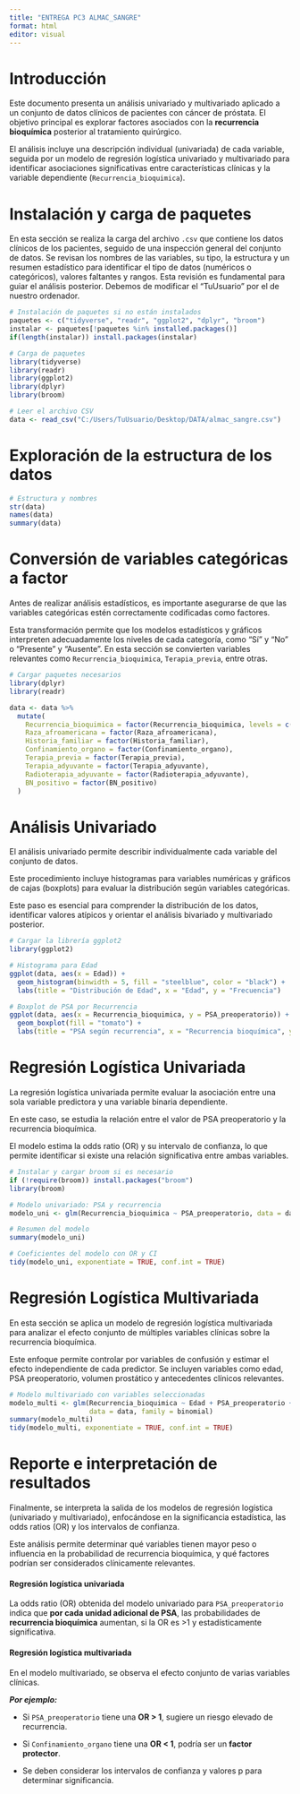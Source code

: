 ---
title: "ENTREGA PC3 ALMAC_SANGRE"
format: html
editor: visual
---

# Introducción

Este documento presenta un análisis univariado y multivariado aplicado a un conjunto de datos clínicos de pacientes con cáncer de próstata. El objetivo principal es explorar factores asociados con la **recurrencia bioquímica** posterior al tratamiento quirúrgico.

El análisis incluye una descripción individual (univariada) de cada variable, seguida por un modelo de regresión logística univariado y multivariado para identificar asociaciones significativas entre características clínicas y la variable dependiente (`Recurrencia_bioquimica`).

# Instalación y carga de paquetes

En esta sección se realiza la carga del archivo `.csv` que contiene los datos clínicos de los pacientes, seguido de una inspección general del conjunto de datos. Se revisan los nombres de las variables, su tipo, la estructura y un resumen estadístico para identificar el tipo de datos (numéricos o categóricos), valores faltantes y rangos. Esta revisión es fundamental para guiar el análisis posterior. Debemos de modificar el "TuUsuario" por el de nuestro ordenador.

```{r}
# Instalación de paquetes si no están instalados
paquetes <- c("tidyverse", "readr", "ggplot2", "dplyr", "broom")
instalar <- paquetes[!paquetes %in% installed.packages()]
if(length(instalar)) install.packages(instalar)

# Carga de paquetes
library(tidyverse)
library(readr)
library(ggplot2)
library(dplyr)
library(broom)

# Leer el archivo CSV
data <- read_csv("C:/Users/TuUsuario/Desktop/DATA/almac_sangre.csv")
```

# Exploración de la estructura de los datos

```{r}
# Estructura y nombres
str(data)
names(data)
summary(data)
```

# Conversión de variables categóricas a factor

Antes de realizar análisis estadísticos, es importante asegurarse de que las variables categóricas estén correctamente codificadas como factores.

Esta transformación permite que los modelos estadísticos y gráficos interpreten adecuadamente los niveles de cada categoría, como "Sí" y "No" o "Presente" y "Ausente". En esta sección se convierten variables relevantes como `Recurrencia_bioquimica`, `Terapia_previa`, entre otras.

```{r}

# Cargar paquetes necesarios
library(dplyr)
library(readr)

data <- data %>%
  mutate(
    Recurrencia_bioquimica = factor(Recurrencia_bioquimica, levels = c("No", "Sí")),
    Raza_afroamericana = factor(Raza_afroamericana),
    Historia_familiar = factor(Historia_familiar),
    Confinamiento_organo = factor(Confinamiento_organo),
    Terapia_previa = factor(Terapia_previa),
    Terapia_adyuvante = factor(Terapia_adyuvante),
    Radioterapia_adyuvante = factor(Radioterapia_adyuvante),
    BN_positivo = factor(BN_positivo)
  )
```

# Análisis Univariado

El análisis univariado permite describir individualmente cada variable del conjunto de datos.

Este procedimiento incluye histogramas para variables numéricas y gráficos de cajas (boxplots) para evaluar la distribución según variables categóricas.

Este paso es esencial para comprender la distribución de los datos, identificar valores atípicos y orientar el análisis bivariado y multivariado posterior.

```{r}

# Cargar la librería ggplot2
library(ggplot2)

# Histograma para Edad
ggplot(data, aes(x = Edad)) +
  geom_histogram(binwidth = 5, fill = "steelblue", color = "black") +
  labs(title = "Distribución de Edad", x = "Edad", y = "Frecuencia")

# Boxplot de PSA por Recurrencia
ggplot(data, aes(x = Recurrencia_bioquimica, y = PSA_preoperatorio)) +
  geom_boxplot(fill = "tomato") +
  labs(title = "PSA según recurrencia", x = "Recurrencia bioquímica", y = "PSA preoperatorio")
```

# Regresión Logística Univariada

La regresión logística univariada permite evaluar la asociación entre una sola variable predictora y una variable binaria dependiente.

En este caso, se estudia la relación entre el valor de PSA preoperatorio y la recurrencia bioquímica.

El modelo estima la odds ratio (OR) y su intervalo de confianza, lo que permite identificar si existe una relación significativa entre ambas variables.

```{r}
# Instalar y cargar broom si es necesario
if (!require(broom)) install.packages("broom")
library(broom)

# Modelo univariado: PSA y recurrencia
modelo_uni <- glm(Recurrencia_bioquimica ~ PSA_preoperatorio, data = data, family = binomial)

# Resumen del modelo
summary(modelo_uni)

# Coeficientes del modelo con OR y CI
tidy(modelo_uni, exponentiate = TRUE, conf.int = TRUE)
```

# Regresión Logística Multivariada

En esta sección se aplica un modelo de regresión logística multivariada para analizar el efecto conjunto de múltiples variables clínicas sobre la recurrencia bioquímica.

Este enfoque permite controlar por variables de confusión y estimar el efecto independiente de cada predictor. Se incluyen variables como edad, PSA preoperatorio, volumen prostático y antecedentes clínicos relevantes.

```{r}

# Modelo multivariado con variables seleccionadas
modelo_multi <- glm(Recurrencia_bioquimica ~ Edad + PSA_preoperatorio + Volumen_prostata + Historia_familiar + Confinamiento_organo + Terapia_previa, 
                    data = data, family = binomial)
summary(modelo_multi)
tidy(modelo_multi, exponentiate = TRUE, conf.int = TRUE)
```

# Reporte e interpretación de resultados

Finalmente, se interpreta la salida de los modelos de regresión logística (univariado y multivariado), enfocándose en la significancia estadística, las odds ratios (OR) y los intervalos de confianza.

Este análisis permite determinar qué variables tienen mayor peso o influencia en la probabilidad de recurrencia bioquímica, y qué factores podrían ser considerados clínicamente relevantes.

#### Regresión logística univariada

La odds ratio (OR) obtenida del modelo univariado para `PSA_preoperatorio` indica que **por cada unidad adicional de PSA**, las probabilidades de **recurrencia bioquímica** aumentan, si la OR es \>1 y estadísticamente significativa.

#### Regresión logística multivariada

En el modelo multivariado, se observa el efecto conjunto de varias variables clínicas.

***Por ejemplo:***

-   Si `PSA_preoperatorio` tiene una **OR \> 1**, sugiere un riesgo elevado de recurrencia.

-   Si `Confinamiento_organo` tiene una **OR \< 1**, podría ser un **factor protector**.

-   Se deben considerar los intervalos de confianza y valores p para determinar significancia.
